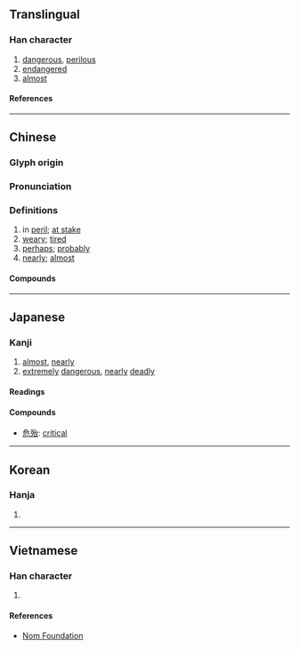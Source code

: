 {{character info/new}}
==Translingual==

===Han character===
{{Han char|rn=78|rad=歹|as=05|sn=9|four=13260|canj=MNIR|ids=⿰歹台}}

# [[dangerous]], [[perilous]]
# [[endangered]]
# [[almost]]

====References====
{{Han ref|kx=0580.040|dkj=16430|dj=0972.180|hdz=21384.120|uh=6B86}}

----

==Chinese==
{{zh-forms}}

===Glyph origin===
{{Han etym}}

===Pronunciation===
{{zh-pron
|m=dài
|c=toi5,doi6
|c_note=doi6 - variant
|h=gd=tai4
|mn=tāi
|mn-t=dai6
|mc=y
|oc=y
|ma=
|cat=a,adv
}}

===Definitions===
{{zh-hanzi}}

# in [[peril]]; [[at stake]]
# [[weary]]; [[tired]]
# [[perhaps]]; [[probably]]
# [[nearly]]; [[almost]]

====Compounds====
{{zh-der|張羅殆盡|幾殆|危殆|殆盡|殆無孑遺|殆無虛日|消滅殆盡|百戰不殆|財多命殆|車殆馬煩|逢殆}}

----

==Japanese==

===Kanji===
{{ja-kanji|grade=|rs=歹05}}

# [[almost]], [[nearly]]
# [[extremely]] [[dangerous]], [[nearly]] [[deadly]]

====Readings====
{{ja-readings
|goon=だい
|kanon=たい
|kun=あぶ-ない, あや-うい, ほとほと, ほとほと-し, ほと-と, ほとん-ど
}}

====Compounds====
{{der-top|Compounds}}
* [[危殆]]: [[critical]]
{{der-bottom}}

----

==Korean==

===Hanja===
{{ko-hanja|태}}

# {{rfdef|ko|sort=歹05}}

----

==Vietnamese==

===Han character===
{{vi-readings|rs=歹05|reading=đãi}}

# {{rfdef|vi|sort=歹05}}

====References====
* [http://nomfoundation.org/common/nom_details.php?codepoint=6b86 Nom Foundation]